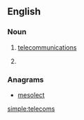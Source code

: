 ==English==

===Noun===
{{head|en}}

# {{context|informal|lang=en}} [[telecommunications]] 
# {{plural of|telecom}}

===Anagrams===
* [[mesolect#English|mesolect]]

[[simple:telecoms]]